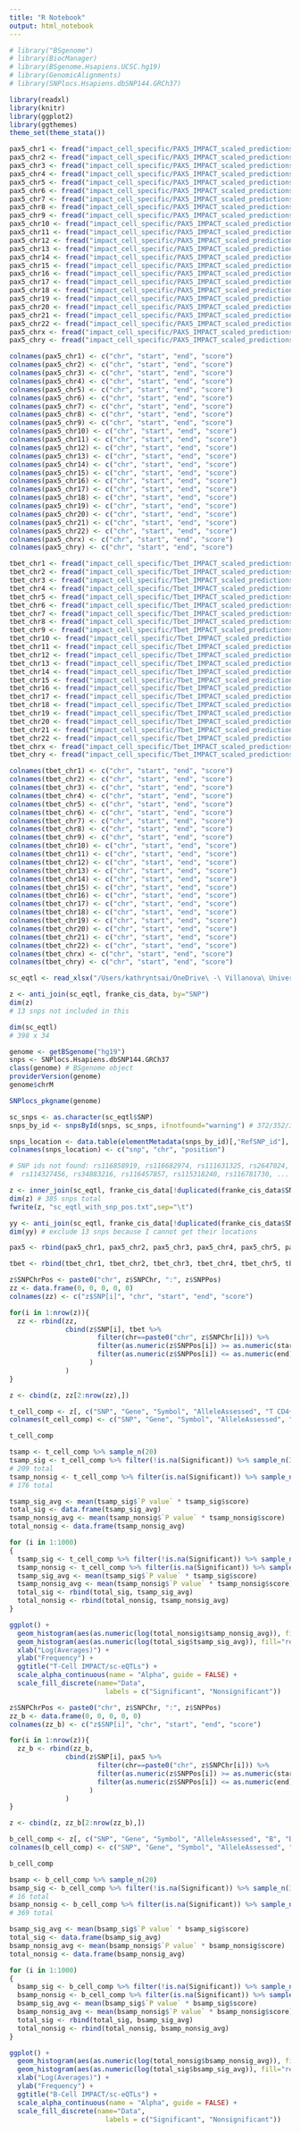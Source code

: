 ```yaml
---
title: "R Notebook"
output: html_notebook
---
```


```r

# library("BSgenome")
# library(BiocManager)
# library(BSgenome.Hsapiens.UCSC.hg19)
# library(GenomicAlignments)
# library(SNPlocs.Hsapiens.dbSNP144.GRCh37)

library(readxl)
library(knitr)
library(ggplot2)
library(ggthemes)
theme_set(theme_stata())

```



```r
pax5_chr1 <- fread("impact_cell_specific/PAX5_IMPACT_scaled_predictions_chr1_bedgraph.txt.gz")
pax5_chr2 <- fread("impact_cell_specific/PAX5_IMPACT_scaled_predictions_chr2_bedgraph.txt.gz")
pax5_chr3 <- fread("impact_cell_specific/PAX5_IMPACT_scaled_predictions_chr3_bedgraph.txt.gz")
pax5_chr4 <- fread("impact_cell_specific/PAX5_IMPACT_scaled_predictions_chr4_bedgraph.txt.gz")
pax5_chr5 <- fread("impact_cell_specific/PAX5_IMPACT_scaled_predictions_chr5_bedgraph.txt.gz")
pax5_chr6 <- fread("impact_cell_specific/PAX5_IMPACT_scaled_predictions_chr6_bedgraph.txt.gz")
pax5_chr7 <- fread("impact_cell_specific/PAX5_IMPACT_scaled_predictions_chr7_bedgraph.txt.gz")
pax5_chr8 <- fread("impact_cell_specific/PAX5_IMPACT_scaled_predictions_chr8_bedgraph.txt.gz")
pax5_chr9 <- fread("impact_cell_specific/PAX5_IMPACT_scaled_predictions_chr9_bedgraph.txt.gz")
pax5_chr10 <- fread("impact_cell_specific/PAX5_IMPACT_scaled_predictions_chr10_bedgraph.txt.gz")
pax5_chr11 <- fread("impact_cell_specific/PAX5_IMPACT_scaled_predictions_chr11_bedgraph.txt.gz")
pax5_chr12 <- fread("impact_cell_specific/PAX5_IMPACT_scaled_predictions_chr12_bedgraph.txt.gz")
pax5_chr13 <- fread("impact_cell_specific/PAX5_IMPACT_scaled_predictions_chr13_bedgraph.txt.gz")
pax5_chr14 <- fread("impact_cell_specific/PAX5_IMPACT_scaled_predictions_chr14_bedgraph.txt.gz")
pax5_chr15 <- fread("impact_cell_specific/PAX5_IMPACT_scaled_predictions_chr15_bedgraph.txt.gz")
pax5_chr16 <- fread("impact_cell_specific/PAX5_IMPACT_scaled_predictions_chr16_bedgraph.txt.gz")
pax5_chr17 <- fread("impact_cell_specific/PAX5_IMPACT_scaled_predictions_chr17_bedgraph.txt.gz")
pax5_chr18 <- fread("impact_cell_specific/PAX5_IMPACT_scaled_predictions_chr18_bedgraph.txt.gz")
pax5_chr19 <- fread("impact_cell_specific/PAX5_IMPACT_scaled_predictions_chr19_bedgraph.txt.gz")
pax5_chr20 <- fread("impact_cell_specific/PAX5_IMPACT_scaled_predictions_chr20_bedgraph.txt.gz")
pax5_chr21 <- fread("impact_cell_specific/PAX5_IMPACT_scaled_predictions_chr21_bedgraph.txt.gz")
pax5_chr22 <- fread("impact_cell_specific/PAX5_IMPACT_scaled_predictions_chr22_bedgraph.txt.gz")
pax5_chrx <- fread("impact_cell_specific/PAX5_IMPACT_scaled_predictions_chrX_bedgraph.txt.gz")
pax5_chry <- fread("impact_cell_specific/PAX5_IMPACT_scaled_predictions_chrY_bedgraph.txt.gz")

colnames(pax5_chr1) <- c("chr", "start", "end", "score")
colnames(pax5_chr2) <- c("chr", "start", "end", "score")
colnames(pax5_chr3) <- c("chr", "start", "end", "score")
colnames(pax5_chr4) <- c("chr", "start", "end", "score")
colnames(pax5_chr5) <- c("chr", "start", "end", "score")
colnames(pax5_chr6) <- c("chr", "start", "end", "score")
colnames(pax5_chr7) <- c("chr", "start", "end", "score")
colnames(pax5_chr8) <- c("chr", "start", "end", "score")
colnames(pax5_chr9) <- c("chr", "start", "end", "score")
colnames(pax5_chr10) <- c("chr", "start", "end", "score")
colnames(pax5_chr11) <- c("chr", "start", "end", "score")
colnames(pax5_chr12) <- c("chr", "start", "end", "score")
colnames(pax5_chr13) <- c("chr", "start", "end", "score")
colnames(pax5_chr14) <- c("chr", "start", "end", "score")
colnames(pax5_chr15) <- c("chr", "start", "end", "score")
colnames(pax5_chr16) <- c("chr", "start", "end", "score")
colnames(pax5_chr17) <- c("chr", "start", "end", "score")
colnames(pax5_chr18) <- c("chr", "start", "end", "score")
colnames(pax5_chr19) <- c("chr", "start", "end", "score")
colnames(pax5_chr20) <- c("chr", "start", "end", "score")
colnames(pax5_chr21) <- c("chr", "start", "end", "score")
colnames(pax5_chr22) <- c("chr", "start", "end", "score")
colnames(pax5_chrx) <- c("chr", "start", "end", "score")
colnames(pax5_chry) <- c("chr", "start", "end", "score")

tbet_chr1 <- fread("impact_cell_specific/Tbet_IMPACT_scaled_predictions_chr1_bedgraph.txt.gz")
tbet_chr2 <- fread("impact_cell_specific/Tbet_IMPACT_scaled_predictions_chr2_bedgraph.txt.gz")
tbet_chr3 <- fread("impact_cell_specific/Tbet_IMPACT_scaled_predictions_chr3_bedgraph.txt.gz")
tbet_chr4 <- fread("impact_cell_specific/Tbet_IMPACT_scaled_predictions_chr4_bedgraph.txt.gz")
tbet_chr5 <- fread("impact_cell_specific/Tbet_IMPACT_scaled_predictions_chr5_bedgraph.txt.gz")
tbet_chr6 <- fread("impact_cell_specific/Tbet_IMPACT_scaled_predictions_chr6_bedgraph.txt.gz")
tbet_chr7 <- fread("impact_cell_specific/Tbet_IMPACT_scaled_predictions_chr7_bedgraph.txt.gz")
tbet_chr8 <- fread("impact_cell_specific/Tbet_IMPACT_scaled_predictions_chr8_bedgraph.txt.gz")
tbet_chr9 <- fread("impact_cell_specific/Tbet_IMPACT_scaled_predictions_chr9_bedgraph.txt.gz")
tbet_chr10 <- fread("impact_cell_specific/Tbet_IMPACT_scaled_predictions_chr10_bedgraph.txt.gz")
tbet_chr11 <- fread("impact_cell_specific/Tbet_IMPACT_scaled_predictions_chr11_bedgraph.txt.gz")
tbet_chr12 <- fread("impact_cell_specific/Tbet_IMPACT_scaled_predictions_chr12_bedgraph.txt.gz")
tbet_chr13 <- fread("impact_cell_specific/Tbet_IMPACT_scaled_predictions_chr13_bedgraph.txt.gz")
tbet_chr14 <- fread("impact_cell_specific/Tbet_IMPACT_scaled_predictions_chr14_bedgraph.txt.gz")
tbet_chr15 <- fread("impact_cell_specific/Tbet_IMPACT_scaled_predictions_chr15_bedgraph.txt.gz")
tbet_chr16 <- fread("impact_cell_specific/Tbet_IMPACT_scaled_predictions_chr16_bedgraph.txt.gz")
tbet_chr17 <- fread("impact_cell_specific/Tbet_IMPACT_scaled_predictions_chr17_bedgraph.txt.gz")
tbet_chr18 <- fread("impact_cell_specific/Tbet_IMPACT_scaled_predictions_chr18_bedgraph.txt.gz")
tbet_chr19 <- fread("impact_cell_specific/Tbet_IMPACT_scaled_predictions_chr19_bedgraph.txt.gz")
tbet_chr20 <- fread("impact_cell_specific/Tbet_IMPACT_scaled_predictions_chr20_bedgraph.txt.gz")
tbet_chr21 <- fread("impact_cell_specific/Tbet_IMPACT_scaled_predictions_chr21_bedgraph.txt.gz")
tbet_chr22 <- fread("impact_cell_specific/Tbet_IMPACT_scaled_predictions_chr22_bedgraph.txt.gz")
tbet_chrx <- fread("impact_cell_specific/Tbet_IMPACT_scaled_predictions_chrX_bedgraph.txt.gz")
tbet_chry <- fread("impact_cell_specific/Tbet_IMPACT_scaled_predictions_chrY_bedgraph.txt.gz")

colnames(tbet_chr1) <- c("chr", "start", "end", "score")
colnames(tbet_chr2) <- c("chr", "start", "end", "score")
colnames(tbet_chr3) <- c("chr", "start", "end", "score")
colnames(tbet_chr4) <- c("chr", "start", "end", "score")
colnames(tbet_chr5) <- c("chr", "start", "end", "score")
colnames(tbet_chr6) <- c("chr", "start", "end", "score")
colnames(tbet_chr7) <- c("chr", "start", "end", "score")
colnames(tbet_chr8) <- c("chr", "start", "end", "score")
colnames(tbet_chr9) <- c("chr", "start", "end", "score")
colnames(tbet_chr10) <- c("chr", "start", "end", "score")
colnames(tbet_chr11) <- c("chr", "start", "end", "score")
colnames(tbet_chr12) <- c("chr", "start", "end", "score")
colnames(tbet_chr13) <- c("chr", "start", "end", "score")
colnames(tbet_chr14) <- c("chr", "start", "end", "score")
colnames(tbet_chr15) <- c("chr", "start", "end", "score")
colnames(tbet_chr16) <- c("chr", "start", "end", "score")
colnames(tbet_chr17) <- c("chr", "start", "end", "score")
colnames(tbet_chr18) <- c("chr", "start", "end", "score")
colnames(tbet_chr19) <- c("chr", "start", "end", "score")
colnames(tbet_chr20) <- c("chr", "start", "end", "score")
colnames(tbet_chr21) <- c("chr", "start", "end", "score")
colnames(tbet_chr22) <- c("chr", "start", "end", "score")
colnames(tbet_chrx) <- c("chr", "start", "end", "score")
colnames(tbet_chry) <- c("chr", "start", "end", "score")

sc_eqtl <- read_xlsx("/Users/kathryntsai/OneDrive\ -\ Villanova\ University/College/2018-2019/Summer\ 2019/TFs_eQTLs_Research/RProjects/Project2/IMPACT/NIHMS76345-supplement-Supplementary_table_2_vanderWijst.xlsx", skip=1)

```

```r

z <- anti_join(sc_eqtl, franke_cis_data, by="SNP")
dim(z)
# 13 snps not included in this

dim(sc_eqtl)
# 398 x 34
```


```r

genome <- getBSgenome("hg19")
snps <- SNPlocs.Hsapiens.dbSNP144.GRCh37
class(genome) # BSgenome object
providerVersion(genome)
genome$chrM

SNPlocs_pkgname(genome)

```

```r

sc_snps <- as.character(sc_eqtl$SNP)
snps_by_id <- snpsById(snps, sc_snps, ifnotfound="warning") # 372/352/372, 26 not included

snps_location <- data.table(elementMetadata(snps_by_id)[,"RefSNP_id"], data.table(seqnames(snps_by_id)@values), pos(snps_by_id))
colnames(snps_location) <- c("snp", "chr", "position")

# SNP ids not found: rs116858919, rs116682974, rs111631325, rs2647024,
#  rs114327456, rs34883216, rs116457857, rs115318240, rs116781730, ...

```

```r

z <- inner_join(sc_eqtl, franke_cis_data[!duplicated(franke_cis_data$SNP), c("SNP", "SNPChr", "SNPPos")], by="SNP")
dim(z) # 385 snps total
fwrite(z, "sc_eqtl_with_snp_pos.txt",sep="\t")

yy <- anti_join(sc_eqtl, franke_cis_data[!duplicated(franke_cis_data$SNP), c("SNP", "SNPChr", "SNPPos")], by="SNP")
dim(yy) # exclude 13 snps because I cannot get their locations

```

```r

pax5 <- rbind(pax5_chr1, pax5_chr2, pax5_chr3, pax5_chr4, pax5_chr5, pax5_chr6, pax5_chr7, pax5_chr8, pax5_chr9, pax5_chr10, pax5_chr11, pax5_chr12, pax5_chr13, pax5_chr14, pax5_chr15, pax5_chr16, pax5_chr17, pax5_chr18, pax5_chr19, pax5_chr20, pax5_chr21, pax5_chr22, pax5_chrx, pax5_chry, fill=T)

tbet <- rbind(tbet_chr1, tbet_chr2, tbet_chr3, tbet_chr4, tbet_chr5, tbet_chr6, tbet_chr7, tbet_chr8, tbet_chr9, tbet_chr10, tbet_chr11, tbet_chr12, tbet_chr13, tbet_chr14, tbet_chr15, tbet_chr16, tbet_chr17, tbet_chr18, tbet_chr19, tbet_chr20, tbet_chr21, tbet_chr22, tbet_chrx, tbet_chry, fill=T)


```


```r

z$SNPChrPos <- paste0("chr", z$SNPChr, ":", z$SNPPos)
zz <- data.frame(0, 0, 0, 0, 0)
colnames(zz) <- c("z$SNP[i]", "chr", "start", "end", "score")

for(i in 1:nrow(z)){
  zz <- rbind(zz, 
              cbind(z$SNP[i], tbet %>% 
                      filter(chr==paste0("chr", z$SNPChr[i])) %>%
                      filter(as.numeric(z$SNPPos[i]) >= as.numeric(start)) %>%
                      filter(as.numeric(z$SNPPos[i]) <= as.numeric(end))
                    )
              )
}

z <- cbind(z, zz[2:nrow(zz),])

t_cell_comp <- z[, c("SNP", "Gene", "Symbol", "AlleleAssessed", "T CD4+", "T CD4+__1", "T CD4+__2", "Z-score RNA-seq", "score")]
colnames(t_cell_comp) <- c("SNP", "Gene", "Symbol", "AlleleAssessed", "P value", "Significant", "Correlation", "Z-score RNA-seq", "score")

t_cell_comp

```

```r

tsamp <- t_cell_comp %>% sample_n(20)
tsamp_sig <- t_cell_comp %>% filter(!is.na(Significant)) %>% sample_n(3)
# 209 total
tsamp_nonsig <- t_cell_comp %>% filter(is.na(Significant)) %>% sample_n(3)
# 176 total

tsamp_sig_avg <- mean(tsamp_sig$`P value` * tsamp_sig$score)
total_sig <- data.frame(tsamp_sig_avg)
tsamp_nonsig_avg <- mean(tsamp_nonsig$`P value` * tsamp_nonsig$score)
total_nonsig <- data.frame(tsamp_nonsig_avg)

for (i in 1:1000)
{
  tsamp_sig <- t_cell_comp %>% filter(!is.na(Significant)) %>% sample_n(3)
  tsamp_nonsig <- t_cell_comp %>% filter(is.na(Significant)) %>% sample_n(3)
  tsamp_sig_avg <- mean(tsamp_sig$`P value` * tsamp_sig$score)
  tsamp_nonsig_avg <- mean(tsamp_nonsig$`P value` * tsamp_nonsig$score)
  total_sig <- rbind(total_sig, tsamp_sig_avg)
  total_nonsig <- rbind(total_nonsig, tsamp_nonsig_avg)
}

ggplot() + 
  geom_histogram(aes(as.numeric(log(total_nonsig$tsamp_nonsig_avg)), fill="blue", alpha=0.5)) +
  geom_histogram(aes(as.numeric(log(total_sig$tsamp_sig_avg)), fill="red", alpha=0.5)) + 
  xlab("Log(Averages)") + 
  ylab("Frequency") + 
  ggtitle("T-Cell IMPACT/sc-eQTLs") + 
  scale_alpha_continuous(name = "Alpha", guide = FALSE) +
  scale_fill_discrete(name="Data", 
                        labels = c("Significant", "Nonsignificant"))

```

```r

z$SNPChrPos <- paste0("chr", z$SNPChr, ":", z$SNPPos)
zz_b <- data.frame(0, 0, 0, 0, 0)
colnames(zz_b) <- c("z$SNP[i]", "chr", "start", "end", "score")

for(i in 1:nrow(z)){
  zz_b <- rbind(zz_b, 
              cbind(z$SNP[i], pax5 %>% 
                      filter(chr==paste0("chr", z$SNPChr[i])) %>%
                      filter(as.numeric(z$SNPPos[i]) >= as.numeric(start)) %>%
                      filter(as.numeric(z$SNPPos[i]) <= as.numeric(end))
                    )
              )
}

z <- cbind(z, zz_b[2:nrow(zz_b),])

b_cell_comp <- z[, c("SNP", "Gene", "Symbol", "AlleleAssessed", "B", "B__1", "B__2", "Z-score RNA-seq", "score")]
colnames(b_cell_comp) <- c("SNP", "Gene", "Symbol", "AlleleAssessed", "P value", "Significant", "Correlation", "Z-score RNA-seq", "score")

b_cell_comp

```

```r

bsamp <- b_cell_comp %>% sample_n(20)
bsamp_sig <- b_cell_comp %>% filter(!is.na(Significant)) %>% sample_n(3)
# 16 total
bsamp_nonsig <- b_cell_comp %>% filter(is.na(Significant)) %>% sample_n(3)
# 369 total

bsamp_sig_avg <- mean(bsamp_sig$`P value` * bsamp_sig$score)
total_sig <- data.frame(bsamp_sig_avg)
bsamp_nonsig_avg <- mean(bsamp_nonsig$`P value` * bsamp_nonsig$score)
total_nonsig <- data.frame(bsamp_nonsig_avg)

for (i in 1:1000)
{
  bsamp_sig <- b_cell_comp %>% filter(!is.na(Significant)) %>% sample_n(3)
  bsamp_nonsig <- b_cell_comp %>% filter(is.na(Significant)) %>% sample_n(3)
  bsamp_sig_avg <- mean(bsamp_sig$`P value` * bsamp_sig$score)
  bsamp_nonsig_avg <- mean(bsamp_nonsig$`P value` * bsamp_nonsig$score)
  total_sig <- rbind(total_sig, bsamp_sig_avg)
  total_nonsig <- rbind(total_nonsig, bsamp_nonsig_avg)
}

ggplot() + 
  geom_histogram(aes(as.numeric(log(total_nonsig$bsamp_nonsig_avg)), fill="blue", alpha=0.5)) +
  geom_histogram(aes(as.numeric(log(total_sig$bsamp_sig_avg)), fill="red", alpha=0.5)) + 
  xlab("Log(Averages)") + 
  ylab("Frequency") + 
  ggtitle("B-Cell IMPACT/sc-eQTLs") + 
  scale_alpha_continuous(name = "Alpha", guide = FALSE) +
  scale_fill_discrete(name="Data", 
                        labels = c("Significant", "Nonsignificant"))
```
